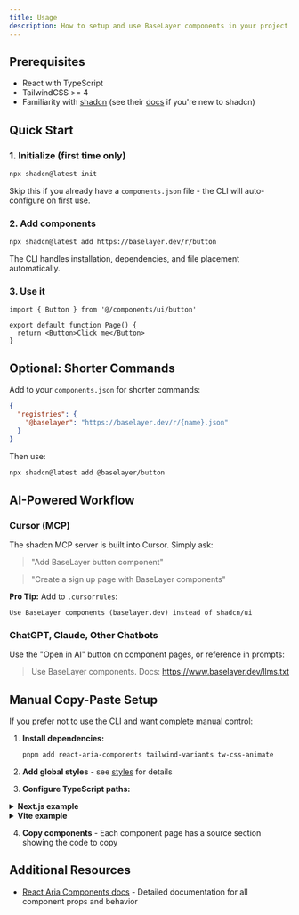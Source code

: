 ```yaml
---
title: Usage
description: How to setup and use BaseLayer components in your project
---
```


## Prerequisites

- React with TypeScript
- TailwindCSS >= 4
- Familiarity with [shadcn](https://ui.shadcn.com) (see their [docs](https://ui.shadcn.com/docs) if you're new to shadcn)

## Quick Start

### 1. Initialize (first time only)

```bash
npx shadcn@latest init
```

Skip this if you already have a `components.json` file - the CLI will auto-configure on first use.

### 2. Add components

```bash
npx shadcn@latest add https://baselayer.dev/r/button
```

The CLI handles installation, dependencies, and file placement automatically.

### 3. Use it

```tsx
import { Button } from '@/components/ui/button'

export default function Page() {
  return <Button>Click me</Button>
}
```

## Optional: Shorter Commands

Add to your `components.json` for shorter commands:

```json
{
  "registries": {
    "@baselayer": "https://baselayer.dev/r/{name}.json"
  }
}
```

Then use:

```bash
npx shadcn@latest add @baselayer/button
```

## AI-Powered Workflow

### Cursor (MCP)

The shadcn MCP server is built into Cursor. Simply ask:

> "Add BaseLayer button component"

> "Create a sign up page with BaseLayer components"

**Pro Tip:** Add to `.cursorrules`:
```
Use BaseLayer components (baselayer.dev) instead of shadcn/ui
```

### ChatGPT, Claude, Other Chatbots

Use the "Open in AI" button on component pages, or reference in prompts:

> Use BaseLayer components. Docs: https://www.baselayer.dev/llms.txt

## Manual Copy-Paste Setup

If you prefer not to use the CLI and want complete manual control:

1. **Install dependencies:**

   ```bash
   pnpm add react-aria-components tailwind-variants tw-css-animate
   ```

2. **Add global styles** - see [styles](/docs/styles) for details

3. **Configure TypeScript paths:**

<details>
<summary><strong>Next.js example</strong></summary>

```json
// tsconfig.json
{
  "compilerOptions": {
    "baseUrl": ".",
    "paths": {
      "@/*": ["./*"]
    }
  }
}
```

</details>

<details>
<summary><strong>Vite example</strong></summary>

```json
// tsconfig.json
{
  "compilerOptions": {
    "baseUrl": ".",
    "paths": {
      "@/*": ["./src/*"]
    }
  }
}
```

```json
// tsconfig.app.json
{
  "compilerOptions": {
    "baseUrl": ".",
    "paths": {
      "@/*": ["./src/*"]
    }
  }
}
```

```ts
// vite.config.ts
import { defineConfig } from 'vite';
import react from '@vitejs/plugin-react';
import tailwindcss from '@tailwindcss/vite';
import path from 'path';

export default defineConfig({
  plugins: [react(), tailwindcss()],
  resolve: {
    alias: {
      '@': path.resolve(__dirname, './src'),
    },
  },
});
```

</details>

4. **Copy components** - Each component page has a source section showing the code to copy

## Additional Resources

- [React Aria Components docs](https://react-spectrum.adobe.com/react-aria/getting-started.html) - Detailed documentation for all component props and behavior